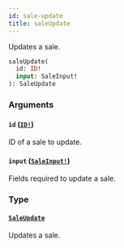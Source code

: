 ```yaml
---
id: sale-update
title: saleUpdate
---
```


Updates a sale.

```graphql
saleUpdate(
  id: ID!
  input: SaleInput!
): SaleUpdate

```

### Arguments

#### `id` ([`ID!`](/developer/api-reference/scalars/id))

ID of a sale to update.

#### `input` ([`SaleInput!`](/developer/api-reference/inputs/sale-input))

Fields required to update a sale.

### Type

#### [`SaleUpdate`](/developer/api-reference/objects/sale-update)

Updates a sale.
